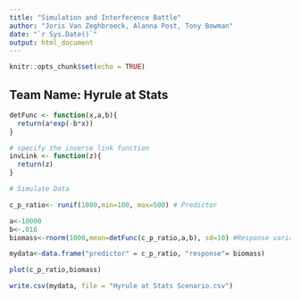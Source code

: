 ```yaml
---
title: "Simulation and Interference Battle"
author: "Joris Van Zeghbroeck, Alanna Post, Tony Bowman"
date: "`r Sys.Date()`"
output: html_document
---
```


```r
knitr::opts_chunk$set(echo = TRUE)
```

## Team Name: Hyrule at Stats

```r

detFunc <- function(x,a,b){
  return(a*exp(-b*x))
}

# specify the inverse link function
invLink <- function(z){
  return(z)
}

# Simulate Data

c_p_ratio<- runif(1000,min=100, max=500) # Predictor

a<-10000
b<-.016
biomass<-rnorm(1000,mean=detFunc(c_p_ratio,a,b), sd=10) #Response variabale

mydata<-data.frame("predictor" = c_p_ratio, "response"= biomass)

plot(c_p_ratio,biomass)

write.csv(mydata, file = "Hyrule at Stats Scenario.csv")

```
